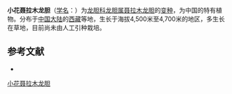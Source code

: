 {{Infraspeciesbox
| name = 小花聂拉木龙胆
| status = 
| status_system = 
| image =
| genus = Gentiana
| species link = 聂拉木龙胆
| species = nyalamensis
| varietas = parviflora
| authority = 
}}

'''小花聂拉木龙胆'''（[[学名|学名]]：{{lang|la|''Gentiana nyalamensis'' var. ''parviflora''}}）为[[龙胆科|龙胆科]][[龙胆属|龙胆属]][[聂拉木龙胆|聂拉木龙胆]]的[[变种|变种]]，为中国的特有植物。分布于[[中国大陆|中国大陆]]的[[西藏|西藏]]等地，生长于海拔4,500米至4,700米的地区，多生长在草地，目前尚未由人工引种栽培。

== 参考文献 ==
<div class="references-small">
* {{cite web| url =http://www.bioinfo.cn/db05/KmzwSpecies.php?action=view&id=30422| title =小花聂拉木龙胆（变种）| work =《中国高等植物数据库全库》| publisher =中国科学院微生物研究所| author =昆明植物研究所| accessdate =2009-02-26| archive-date =2018-06-28| archive-url =https://web.archive.org/web/20180628204035/http://www.bioinfo.cn/db05/KmzwSpecies.php?action=view| dead-url =yes}}
</div>
{{Taxonbar|from=Q10960230}}

[[Category:龙胆属|小花聂拉木龙胆]]


{{植物小作品}}